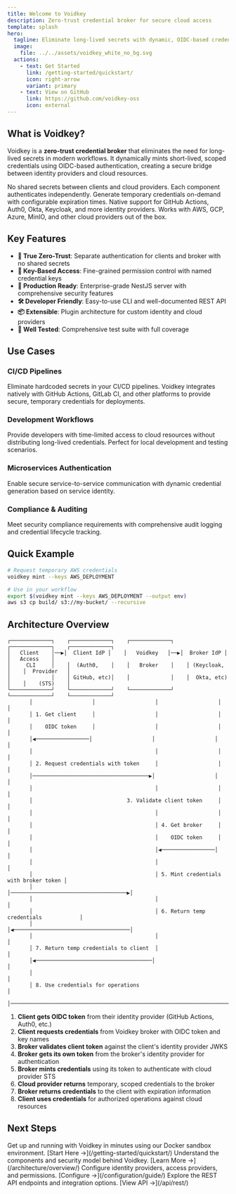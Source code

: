 ```yaml
---
title: Welcome to Voidkey
description: Zero-trust credential broker for secure cloud access
template: splash
hero:
  tagline: Eliminate long-lived secrets with dynamic, OIDC-based credential minting
  image:
    file: ../../assets/voidkey_white_no_bg.svg
  actions:
    - text: Get Started
      link: /getting-started/quickstart/
      icon: right-arrow
      variant: primary
    - text: View on GitHub
      link: https://github.com/voidkey-oss
      icon: external
---
```



## What is Voidkey?

Voidkey is a **zero-trust credential broker** that eliminates the need for long-lived secrets in modern workflows. It dynamically mints short-lived, scoped credentials using OIDC-based authentication, creating a secure bridge between identity providers and cloud resources.

<CardGrid stagger>
	<Card title="Zero Trust Architecture" icon="shield">
		No shared secrets between clients and cloud providers. Each component authenticates independently.
	</Card>
	<Card title="Dynamic Credentials" icon="refresh">
		Generate temporary credentials on-demand with configurable expiration times.
	</Card>
	<Card title="OIDC Integration" icon="key">
		Native support for GitHub Actions, Auth0, Okta, Keycloak, and more identity providers.
	</Card>
	<Card title="Multi-Cloud Support" icon="cloud">
		Works with AWS, GCP, Azure, MinIO, and other cloud providers out of the box.
	</Card>
</CardGrid>

## Key Features

- **🔐 True Zero-Trust**: Separate authentication for clients and broker with no shared secrets
- **🔑 Key-Based Access**: Fine-grained permission control with named credential keys
- **🚀 Production Ready**: Enterprise-grade NestJS server with comprehensive security features
- **🛠️ Developer Friendly**: Easy-to-use CLI and well-documented REST API
- **📦 Extensible**: Plugin architecture for custom identity and cloud providers
- **🧪 Well Tested**: Comprehensive test suite with full coverage

## Use Cases

### CI/CD Pipelines
Eliminate hardcoded secrets in your CI/CD pipelines. Voidkey integrates natively with GitHub Actions, GitLab CI, and other platforms to provide secure, temporary credentials for deployments.

### Development Workflows
Provide developers with time-limited access to cloud resources without distributing long-lived credentials. Perfect for local development and testing scenarios.

### Microservices Authentication
Enable secure service-to-service communication with dynamic credential generation based on service identity.

### Compliance & Auditing
Meet security compliance requirements with comprehensive audit logging and credential lifecycle tracking.

## Quick Example

```bash
# Request temporary AWS credentials
voidkey mint --keys AWS_DEPLOYMENT

# Use in your workflow
export $(voidkey mint --keys AWS_DEPLOYMENT --output env)
aws s3 cp build/ s3://my-bucket/ --recursive
```

## Architecture Overview

```
┌─────────────┐    ┌─────────────┐    ┌─────────────┐    ┌─────────────┐    ┌─────────────┐
│   Client    │──▶│  Client IdP │    │   Voidkey   │──▶│  Broker IdP │    │   Access    │
│     CLI     │    │  (Auth0,    │    │   Broker    │    │ (Keycloak,  │    │  Provider   │
│             │    │ GitHub, etc)│    │             │    │  Okta, etc) │    │    (STS)    │
└─────────────┘    └─────────────┘    └─────────────┘    └─────────────┘    └─────────────┘
       │                   │                   │                   │                   │
       │ 1. Get client     │                   │                   │                   │
       │    OIDC token     │                   │                   │                   │
       │◀─────────────────│                   │                   │                   │
       │                                       │                   │                   │
       │ 2. Request credentials with token     │                   │                   │
       │─────────────────────────────────────▶│                   │                   │
       │                                       │                   │                   │
       │                              3. Validate client token     │                   │
       │                                       │                   │                   │
       │                                       │ 4. Get broker     │                   │
       │                                       │    OIDC token     │                   │
       │                                       │◀─────────────────│                   │
       │                                       │                                       │
       │                                       │ 5. Mint credentials with broker token │
       │                                       │─────────────────────────────────────▶│
       │                                       │                                       │
       │                                       │ 6. Return temp credentials            │
       │                                       │◀─────────────────────────────────────│
       │                                       │                                       │
       │ 7. Return temp credentials to client  │                                       │
       │◀─────────────────────────────────────│                                       │
       │                                                                               │
       │ 8. Use credentials for operations                                             │
       │─────────────────────────────────────────────────────────────────────────────▶│
```

1. **Client gets OIDC token** from their identity provider (GitHub Actions, Auth0, etc.)
2. **Client requests credentials** from Voidkey broker with OIDC token and key names
3. **Broker validates client token** against the client's identity provider JWKS
4. **Broker gets its own token** from the broker's identity provider for authentication
5. **Broker mints credentials** using its token to authenticate with cloud provider STS
6. **Cloud provider returns** temporary, scoped credentials to the broker
7. **Broker returns credentials** to the client with expiration information
8. **Client uses credentials** for authorized operations against cloud resources

## Next Steps

<CardGrid>
	<Card title="Quick Start" icon="rocket">
		Get up and running with Voidkey in minutes using our Docker sandbox environment.
		[Start Here →](/getting-started/quickstart/)
	</Card>
	<Card title="Architecture" icon="puzzle">
		Understand the components and security model behind Voidkey.
		[Learn More →](/architecture/overview/)
	</Card>
	<Card title="Configuration" icon="setting">
		Configure identity providers, access providers, and permissions.
		[Configure →](/configuration/guide/)
	</Card>
	<Card title="API Reference" icon="document">
		Explore the REST API endpoints and integration options.
		[View API →](/api/rest/)
	</Card>
</CardGrid>